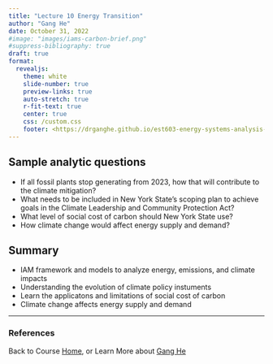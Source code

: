 ```yaml
---
title: "Lecture 10 Energy Transition"
author: "Gang He"
date: October 31, 2022
#image: "images/iams-carbon-brief.png"
#suppress-bibliography: true
draft: true
format:
  revealjs:
    theme: white
    slide-number: true
    preview-links: true
    auto-stretch: true
    r-fit-text: true
    center: true
    css: /custom.css
    footer: <https://drganghe.github.io/est603-energy-systems-analysis-2022-fall/>
---
```


## Sample analytic questions

-   If all fossil plants stop generating from 2023, how that will contribute to the climate mitigation?\
-   What needs to be included in New York State's scoping plan to achieve goals in the Climate Leadership and Community Protection Act?\
-   What level of social cost of carbon should New York State use?\
-   How climate change would affect energy supply and demand?\




## Summary

-   IAM framework and models to analyze energy, emissions, and climate impacts\
-   Understanding the evolution of climate policy instuments\
-   Learn the applicatons and limitations of social cost of carbon\
-   Climate change affects energy supply and demand

---

### References

::: {#refs}
:::

::: footer
Back to Course [Home](https://drganghe.github.io/est603-energy-systems-analysis-2022-fall/), or Learn More about [Gang He](https://drganghe.github.io)
:::
